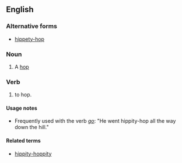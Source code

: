 ==English==

===Alternative forms===
*[[hippety-hop]]

===Noun===
{{en-noun|head=[[hippity]]-[[hop]]}}

# {{context|childish}} A [[hop]]

===Verb===
{{en-verb|head=to [[hippity]]-[[hop]]|hippity-hop|p|ing}}

# {{childish}} to hop.

====Usage notes====
* Frequently used with the verb ''[[go]]'': "He went hippity-hop all the way down the hill."

====Related terms====
*[[hippity-hoppity]]